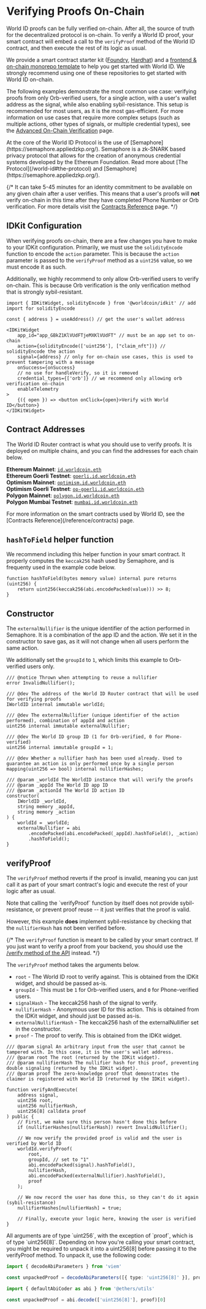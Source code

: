 
# Verifying Proofs On-Chain

World ID proofs can be fully verified on-chain. After all, the source of truth for the decentralized protocol is on-chain. To verify a World ID proof, your smart contract will embed a call to the `verifyProof` method of the World ID contract, and then execute the rest of its logic as usual.

We provide a smart contract starter kit ([Foundry](https://github.com/worldcoin/world-id-starter), [Hardhat](https://github.com/worldcoin/world-id-starter-hardhat)) and a [frontend & on-chain monorepo template](https://github.com/worldcoin/world-id-onchain-template) to help you get started with World ID. 
We strongly recommend using one of these repositories to get started with World ID on-chain.

The following examples demonstrate the most common use case: verifying proofs from only Orb-verified users, for a single action, with a user's wallet address as the signal, while also enabling sybil-resistance. 
This setup is recommended for most users, as it is the most gas-efficient. For more information on use cases that require more complex setups (such as multiple actions, other types of signals, or multiple credential types), see the [Advanced On-Chain Verification](/advanced/custom-on-chain) page.

<Note>
  At the core of the World ID Protocol is the use of [Semaphore](https://semaphore.appliedzkp.org/). Semaphore is a zk-SNARK based privacy protocol that allows for the creation of anonymous credential systems developed by the Ethereum Foundation.
  Read more about [The Protocol](/world-id#the-protocol) and [Semaphore](https://semaphore.appliedzkp.org/).
</Note>

{/* <Note type="warning">
	It can take 5-45 minutes for an identity commitment to be available on any given chain after a user verifies. This means that a user's proofs will **not** verify on-chain in this time after they have completed Phone Number or Orb verification.
  For more details visit the [Contracts Reference](/reference/contracts) page.
</Note> */}

## IDKit Configuration

When verifying proofs on-chain, there are a few changes you have to make to your IDKit configuration. Primarily, we must use the `solidityEncode` function to encode the `action` parameter. 
This is because the `action` parameter is passed to the `verifyProof` method as a `uint256` value, so we must encode it as such.

Additionally, we highly recommend to only allow Orb-verified users to verify on-chain. This is because Orb verification is the only verification method that is strongly sybil-resistant.

```tsx
import { IDKitWidget, solidityEncode } from '@worldcoin/idkit' // add import for solidityEncode

const { address } = useAddress() // get the user's wallet address

<IDKitWidget
    app_id="app_GBkZ1KlVUdFTjeMXKlVUdFT" // must be an app set to on-chain
    action={solidityEncode(['uint256'], ["claim_nft"])} // solidityEncode the action
    signal={address} // only for on-chain use cases, this is used to prevent tampering with a message
    onSuccess={onSuccess}
    // no use for handleVerify, so it is removed
    credential_types={['orb']} // we recommend only allowing orb verification on-chain
    enableTelemetry
>
    {({ open }) => <button onClick={open}>Verify with World ID</button>}
</IDKitWidget>
```

## Contract Addresses

The World ID Router contract is what you should use to verify proofs. It is deployed on multiple chains, and you can find the addresses for each chain below.

  **Ethereum Mainnet**: [`id.worldcoin.eth`](https://etherscan.io/address/0x163b09b4fe21177c455d850bd815b6d583732432#code)<br/>
  **Ethereum Goerli Testnet**: [`goerli.id.worldcoin.eth`](https://goerli.etherscan.io/address/0x05C4AE6bC33e6308004a47EbFa99E5Abb4133f86#code)<br/>
  **Optimism Mainnet**: [`optimism.id.worldcoin.eth`](https://goerli-optimism.etherscan.io/address/0x57f928158C3EE7CDad1e4D8642503c4D0201f611#code)<br/>
  **Optimism Goerli Testnet**: [`op-goerli.id.worldcoin.eth`](https://goerli-optimism.etherscan.io/address/0xfc1315089316fcfe586a8e0a92873c258de8aac1#code)<br/>
  **Polygon Mainnet**: [`polygon.id.worldcoin.eth`](https://polygonscan.com/address/0x515f06B36E6D3b707eAecBdeD18d8B384944c87f#code)<br/>
  **Polygon Mumbai Testnet**: [`mumbai.id.worldcoin.eth`](https://mumbai.polygonscan.com/address/0x719683F13Eeea7D84fCBa5d7d17Bf82e03E3d260#code)<br/>

<Note>
  For more information on the smart contracts used by World ID, see the [Contracts Reference](/reference/contracts) page.
</Note>

## `hashToField` helper function

We recommend including this helper function in your smart contract. It properly computes the `keccak256` hash used by Semaphore, and is frequenty used in the example code below.

```solidity
function hashToField(bytes memory value) internal pure returns (uint256) {
    return uint256(keccak256(abi.encodePacked(value))) >> 8;
}
```

## Constructor

The `externalNullifier` is the unique identifier of the action performed in Semaphore. It is a combination of the app ID and the action. We set it in the constructor to save gas, as it will not change when all users perform the same action.

We additionally set the `groupId` to `1`, which limits this example to Orb-verified users only.

```solidity
/// @notice Thrown when attempting to reuse a nullifier
error InvalidNullifier();

/// @dev The address of the World ID Router contract that will be used for verifying proofs
IWorldID internal immutable worldId;

/// @dev The externalNullifier (unique identifier of the action performed), combination of appId and action
uint256 internal immutable externalNullifier;

/// @dev The World ID group ID (1 for Orb-verified, 0 for Phone-verified)
uint256 internal immutable groupId = 1;

/// @dev Whether a nullifier hash has been used already. Used to guarantee an action is only performed once by a single person
mapping(uint256 => bool) internal nullifierHashes;

/// @param _worldId The WorldID instance that will verify the proofs
/// @param _appId The World ID app ID
/// @param _actionId The World ID action ID
constructor(
    IWorldID _worldId,
    string memory _appId,
    string memory _action
) {
    worldId = _worldId;
    externalNullifier = abi
        .encodePacked(abi.encodePacked(_appId).hashToField(), _action)
        .hashToField();
}
```

## verifyProof

The `verifyProof` method reverts if the proof is invalid, meaning you can just call it as part of your smart contract's logic and execute the rest of your logic after as usual.

<Note type="warning">
	Note that calling the `verifyProof` function by itself does not provide sybil-resistance, or prevent proof reuse -- it
	just verifies that the proof is valid. 
  
  However, this example **does** implement sybil-resistance by checking that the `nullifierHash` has not been verified before.
</Note>

{/* <Note>
	The `verifyProof` function is meant to be called by your smart contract. If you just want to verify a proof from
	your backend, you should use the [/verify method of the API](/reference/api#verify-proof) instead.
</Note> */}

The `verifyProof` method takes the arguments below.

-   `root` - The World ID root to verify against. This is obtained from the IDKit widget, and should be passed as-is.
-   `groupId` - This must be `1` for Orb-verified users, and `0` for Phone-verified users.
-   `signalHash` - The keccak256 hash of the signal to verify.
-   `nullifierHash` - Anonymous user ID for this action. This is obtained from the IDKit widget, and should just be passed as-is.
-   `externalNullifierHash` - The keccak256 hash of the externalNullifier set in the constructor.
-   `proof` - The proof to verify. This is obtained from the IDKit widget.

```solidity
/// @param signal An arbitrary input from the user that cannot be tampered with. In this case, it is the user's wallet address.
/// @param root The root (returned by the IDKit widget).
/// @param nullifierHash The nullifier hash for this proof, preventing double signaling (returned by the IDKit widget).
/// @param proof The zero-knowledge proof that demonstrates the claimer is registered with World ID (returned by the IDKit widget).

function verifyAndExecute(
    address signal,
    uint256 root,
    uint256 nullifierHash,
    uint256[8] calldata proof
) public {
    // First, we make sure this person hasn't done this before
    if (nullifierHashes[nullifierHash]) revert InvalidNullifier();

    // We now verify the provided proof is valid and the user is verified by World ID
    worldId.verifyProof(
        root,
        groupId, // set to "1"
        abi.encodePacked(signal).hashToField(),
        nullifierHash,
        abi.encodePacked(externalNullifier).hashToField(),
        proof
    );

    // We now record the user has done this, so they can't do it again (sybil-resistance)
    nullifierHashes[nullifierHash] = true;

    // Finally, execute your logic here, knowing the user is verified
}
```

<Note>
 All arguments are of type `uint256`, with the exception of `proof`, which is of type `uint256[8]`. Depending on how you're calling your smart contract, you might be required to unpack it into a uint256[8] before passing it to the verifyProof method. To unpack it, use the following code:

<CodeGroup>

```ts {{ title: "viem" }}
import { decodeAbiParameters } from 'viem'

const unpackedProof = decodeAbiParameters([{ type: 'uint256[8]' }], proof)[0]
```

```ts {{ title: "ethers.js" }}
import { defaultAbiCoder as abi } from '@ethers/utils'

const unpackedProof = abi.decode(['uint256[8]'], proof)[0]
```
</CodeGroup>
</Note>